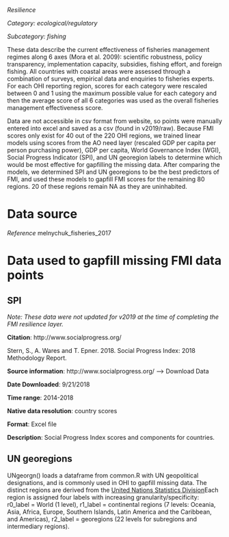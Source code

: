 *Resilience*

*Category: ecological/regulatory*

*Subcategory: fishing*

These data describe the current effectiveness of fisheries management regimes along 6 axes (Mora et al. 2009): scientific robustness, policy transparency, implementation capacity, subsidies, fishing effort, and foreign fishing. All countries with coastal areas were assessed through a combination of surveys, empirical data and enquiries to fisheries experts. For each OHI reporting region, scores for each category were rescaled between 0 and 1 using the maximum possible value for each category and then the average score of all 6 categories was used as the overall fisheries management effectiveness score.

Data are not accessible in csv format from website, so points were manually entered into excel and saved as a csv (found in v2019/raw). Because FMI scores only exist for 40 out of the 220 OHI regions, we trained linear models using scores from the AO need layer (rescaled GDP per capita per person purchasing power), GDP per capita, World Governance Index (WGI), Social Progress Indicator (SPI), and UN georegion labels to determine which would be most effective for gapfilling the missing data. After comparing the models, we determined SPI and UN georegions to be the best predictors of FMI, and used these models to gapfill FMI scores for the remaining 80 regions. 20 of these regions remain NA as they are uninhabited.

# Data source

*Reference* melnychuk_fisheries_2017

# Data used to gapfill missing FMI data points

## SPI

*Note: These data were not updated for v2019 at the time of completing the FMI resilience layer.*

**Citation**: http://www.socialprogress.org/

Stern, S., A. Wares and T. Epner. 2018. Social Progress Index: 2018 Methodology Report.

**Source information**: 
http://www.socialprogress.org/ --> Download Data

**Date Downloaded**: 9/21/2018

**Time range**: 2014-2018

**Native data resolution**: country scores

**Format**:  Excel file

**Description**: Social Progress Index scores and components for countries.


## UN georegions

UNgeorgn() loads a dataframe from common.R with UN geopolitical designations, and is commonly used in OHI to gapfill missing data. The distinct regions are derived from the [United Nations Statistics Division](https://unstats.un.org/unsd/methodology/m49/)Each region is assigned four labels with increasing granularity/specificity: r0_label = World (1 level), r1_label = continental regions (7 levels: Oceania, Asia, Africa, Europe, Southern Islands, Latin America and the Caribbean, and Americas), r2_label = georegions (22 levels for subregions and intermediary regions).
